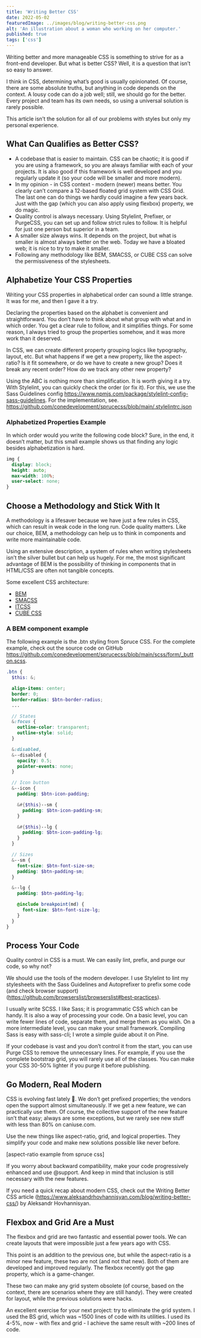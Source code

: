 ```yaml
---
title: 'Writing Better CSS'
date: 2022-05-02
featuredImage: ../images/blog/writing-better-css.png
alt: 'An illustration about a woman who working on her computer.'
published: true
tags: ['css']
---
```


<p class="lead">Writing better and more manageable CSS is something to strive for as a front-end developer. But what is better CSS? Well, it is a question that isn’t so easy to answer.</p>

I think in CSS, determining what’s good is usually opinionated. Of course, there are some absolute truths, but anything in code depends on the context. A lousy code can do a job well; still, we should go for the better. Every project and team has its own needs, so using a universal solution is rarely possible.

This article isn’t the solution for all of our problems with styles but only my personal experience.

## What Can Qualifies as Better CSS?

- A codebase that is easier to maintain. CSS can be chaotic; it is good if you are using a framework, so you are always familiar with each of your projects. It is also good if this framework is well developed and you regularly update it (so your code will be smaller and more modern).
- In my opinion - in CSS context - modern (newer) means better. You clearly can’t compare a 12-based floated grid system with CSS Grid. The last one can do things we hardly could imagine a few years back. Just with the gap (which you can also apply using flexbox) property, we do magic.
- Quality control is always necessary. Using Stylelint, Prefixer, or PurgeCSS, you can set up and follow strict rules to follow. It is helpful for just one person but superior in a team.
- A smaller size always wins. It depends on the project, but what is smaller is almost always better on the web. Today we have a bloated web; it is nice to try to make it smaller.
- Following any methodology like BEM, SMACSS, or CUBE CSS can solve the permissiveness of the stylesheets.

## Alphabetize Your CSS Properties

Writing your CSS properties in alphabetical order can sound a little strange. It was for me, and then I gave it a try.

Declaring the properties based on the alphabet is convenient and straightforward. You don’t have to think about what group with what and in which order. You get a clear rule to follow, and it simplifies things. For some reason, I always tried to group the properties somehow, and it was more work than it deserved.

In CSS, we can create different property grouping logics like typography, layout, etc. But what happens if we get a new property, like the aspect-ratio? Is it fit somewhere, or do we have to create a new group? Does it break any recent order? How do we track any other new property?

Using the ABC is nothing more than simplification. It is worth giving it a try. With Stylelint, you can quickly check the order (or fix it). For this, we use the Sass Guidelines config https://www.npmjs.com/package/stylelint-config-sass-guidelines. For the implementation, see. https://github.com/conedevelopment/sprucecss/blob/main/.stylelintrc.json

### Alphabetized Properties Example

In which order would you write the following code block? Sure, in the end, it doesn’t matter, but this small example shows us that finding any logic besides alphabetization is hard.

```scss
img {
  display: block;
  height: auto;
  max-width: 100%;
  user-select: none;
}
```

## Choose a Methodology and Stick With It

A methodology is a lifesaver because we have just a few rules in CSS, which can result in weak code in the long run. Code quality matters. Like our choice, BEM, a methodology can help us to think in components and write more maintainable code.

Using an extensive description, a system of rules when writing stylesheets isn’t the silver bullet but can help us hugely. For me, the most significant advantage of BEM is the possibility of thinking in components that in HTML/CSS are often not tangible concepts.

Some excellent CSS architecture:
- [BEM](http://smacss.com/)
- [SMACSS](http://smacss.com/)
- [ITCSS](https://www.xfive.co/blog/itcss-scalable-maintainable-css-architecture/)
- [CUBE CSS](https://cube.fyi/)

### A BEM component example

The following example is the .btn styling from Spruce CSS. For the complete example, check out the source code on GitHub https://github.com/conedevelopment/sprucecss/blob/main/scss/form/_button.scss.

```scss
.btn {
  $this: &;

  align-items: center;
  border: 0;
  border-radius: $btn-border-radius;
  ...

  // States
  &:focus {
    outline-color: transparent;
    outline-style: solid;
  }

  &:disabled,
  &--disabled {
    opacity: 0.5;
    pointer-events: none;
  }

  // Icon button
  &--icon {
    padding: $btn-icon-padding;

    &#{$this}--sm {
      padding: $btn-icon-padding-sm;
    }

    &#{$this}--lg {
      padding: $btn-icon-padding-lg;
    }
  }

  // Sizes
  &--sm {
    font-size: $btn-font-size-sm;
    padding: $btn-padding-sm;
  }

  &--lg {
    padding: $btn-padding-lg;

    @include breakpoint(md) {
      font-size: $btn-font-size-lg;
    }
  }
}
```

## Process Your Code

Quality control in CSS is a must. We can easily lint, prefix, and purge our code, so why not?

We should use the tools of the modern developer. I use Stylelint to lint my stylesheets with the Sass Guidelines and Autoprefixer to prefix some code (and check browser support) (https://github.com/browserslist/browserslist#best-practices).

I usually write SCSS. I like Sass; it is programmatic CSS which can be handy. It is also a way of processing your code. On a basic level, you can write fewer lines of code, separate them, and merge them as you wish. On a more intermediate level, you can make your small framework. Compiling Sass is easy with sass-cli; I wrote a simple guide about it on Pine.

If your codebase is vast and you don’t control it from the start, you can use Purge CSS to remove the unnecessary lines. For example, if you use the complete bootstrap grid, you will rarely use all of the classes. You can make your CSS 30-50% lighter if you purge it before publishing.

## Go Modern, Real Modern

CSS is evolving fast lately 🥳. We don’t get prefixed properties; the vendors open the support almost simultaneously. If we get a new feature, we can practically use them. Of course, the collective support of the new feature isn’t that easy; always are some exceptions, but we rarely see new stuff with less than 80% on caniuse.com.

Use the new things like aspect-ratio, grid, and logical properties. They simplify your code and make new solutions possible like never before.

[aspect-ratio example from spruce css]

If you worry about backward compatibility, make your code progressively enhanced and use @support. And keep in mind that inclusion is still necessary with the new features.

If you need a quick recap about modern CSS, check out the Writing Better CSS article (https://www.aleksandrhovhannisyan.com/blog/writing-better-css/) by Aleksandr Hovhannisyan.

## Flexbox and Grid Are a Must

The flexbox and grid are two fantastic and essential power tools. We can create layouts that were impossible just a few years ago with CSS.

This point is an addition to the previous one, but while the aspect-ratio is a minor new feature, these two are not (and not that new). Both of them are developed and improved regularly. The flexbox recently got the gap property, which is a game-changer.

These two can make any grid system obsolete (of course, based on the context, there are scenarios where they are still handy). They were created for layout, while the previous solutions were hacks.

An excellent exercise for your next project: try to eliminate the grid system. I used the BS grid, which was ~1500 lines of code with its utilities. I used its 4-5%, now - with flex and grid - I achieve the same result with ~200 lines of code.
